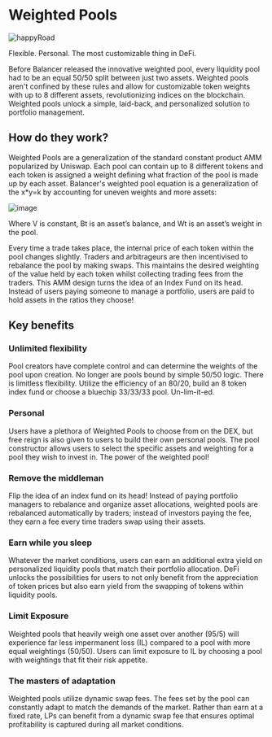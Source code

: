 # Weighted Pools

![happyRoad](https://user-images.githubusercontent.com/109503546/208123424-5441d863-4c68-4bdb-ba05-6ef33fcc21f9.png)

Flexible. Personal. The most customizable thing in DeFi.

Before Balancer released the innovative weighted pool, every liquidity pool had to be an equal 50/50 split between just two assets. Weighted pools aren't confined by these rules and allow for customizable token weights with up to 8 different assets, revolutionizing indices on the blockchain. Weighted pools unlock a simple, laid-back, and personalized solution to portfolio management. 

## How do they work?

Weighted Pools are a generalization of the standard constant product AMM popularized by Uniswap. Each pool can contain up to 8 different tokens and each token is assigned a weight defining what fraction of the pool is made up by each asset. Balancer's weighted pool equation is a generalization of the x*y=k by accounting for uneven weights and more assets:

![image](https://user-images.githubusercontent.com/109503546/207799094-1ba1276d-fd00-483c-85d9-ddfa91270314.png)

Where V is constant, Bt is an asset’s balance, and Wt is an asset’s weight in the pool.

Every time a trade takes place, the internal price of each token within the pool changes slightly. Traders and arbitrageurs are then incentivised to rebalance the pool by making swaps. This maintains the desired weighting of the value held by each token whilst collecting trading fees from the traders. This AMM design turns the idea of an Index Fund on its head. Instead of users paying someone to manage a portfolio, users are paid to hold assets in the ratios they choose!

## Key benefits

### Unlimited flexibility
Pool creators have complete control and can determine the weights of the pool upon creation. No longer are pools bound by simple 50/50 logic. There is limitless flexibility. Utilize the efficiency of an 80/20, build an 8 token index fund or choose a bluechip 33/33/33 pool. Un-lim-it-ed.

### Personal 
Users have a plethora of Weighted Pools to choose from on the DEX, but free reign is also given to users to build their own personal pools. The pool constructor allows users to select the specific assets and weighting for a pool they wish to invest in. The power of the weighted pool! 

### Remove the middleman
Flip the idea of an index fund on its head! Instead of paying portfolio managers to rebalance and organize asset allocations, weighted pools are rebalanced automatically by traders; instead of investors paying the fee, they earn a fee every time traders swap using their assets.

### Earn while you sleep
Whatever the market conditions, users can earn an additional extra yield on personalized liquidity pools that match their portfolio allocation. DeFi unlocks the possibilities for users to not only benefit from the appreciation of token prices but also earn yield from the swapping of tokens within liquidity pools.

### Limit Exposure
Weighted pools that heavily weigh one asset over another (95/5) will experience far less impermanent loss (IL) compared to a pool with more equal weightings (50/50). Users can limit exposure to IL by choosing a pool with weightings that fit their risk appetite.

### The masters of adaptation
Weighted pools utilize dynamic swap fees. The fees set by the pool can constantly adapt to match the demands of the market. Rather than earn at a fixed rate, LPs can benefit from a dynamic swap fee that ensures optimal profitability is captured during all market conditions.
